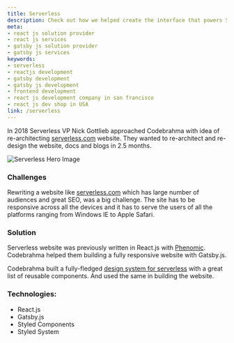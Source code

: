 ```yaml
---
title: Serverless
description: Check out how we helped create the interface that powers Serverless.com. Get the best ReactJS developers to build your product!
meta:
- react js solution provider
- react js services
- gatsby js solution provider
- gatsby js services
keywords:
- serverless
- reactjs development
- gatsby development
- gatsby js development
- frontend development
- react js development company in san francisco
- react js dev shop in USA
link: /serverless
---
```

In 2018 Serverless VP Nick Gottlieb approached Codebrahma with idea of re-architecting [serverless.com](http://serverless.com) website. They wanted to re-architect and re-design the website, docs and blogs in 2.5 months.

![Serverless Hero Image](./images/serverless-hero.png)

### Challenges
Rewriting a website like [serverless.com](http://serverless.com) which has large number of audiences and great SEO, was a big challenge. The site has to be responsive across all the devices and it has to serve the users of all the platforms ranging from Windows IE to Apple Safari.

### Solution
Serverless website was previously written in React.js with [Phenomic](https://github.com/phenomic/phenomic). Codebrahma helped them building a fully responsive website with Gatsby.js.

Codebrahma built a fully-fledged [design system for serverless](https://design-system-serverless.netlify.com/) with a great list of reusable components. And used the same in building the website.

### Technologies:
- React.js
- Gatsby.js
- Styled Components
- Styled System
